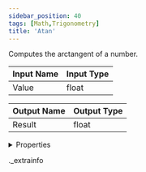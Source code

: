 ```yaml
---
sidebar_position: 40
tags: [Math,Trigonometry]
title: 'Atan'
---
```


Computes the arctangent of a number.



<IChip uuid="84646ed2-015e-4a8b-9d37-5115cb9ebadc" />

| Input Name | Input Type |
|-----------|-----------|
| Value | float |

| Output Name | Output Type |
|-----------|-----------|
| Result | float |


<details>
  <summary>Properties</summary>
  <div>
    <div>
    <table>
      <thead>
        <tr>
          <th>Room availability:</th>
          <th>Available everywhere</th>
        </tr>
        <tr>
          <th>Is beta required?</th>
          <th>No</th>
        </tr>
        <tr>
          <th>Is this chip a trolling risk?</th>
          <th>No</th>
        </tr>
        <tr>
          <th>Is this chip a role assignment risk?</th>
          <th>No</th>
        </tr>
        <tr>
          <th>Chip UUID</th>
          <th>84646ed2-015e-4a8b-9d37-5115cb9ebadc</th>
        </tr>
      </thead>
    </table>
    </div>
  </div>
</details>

._extrainfo